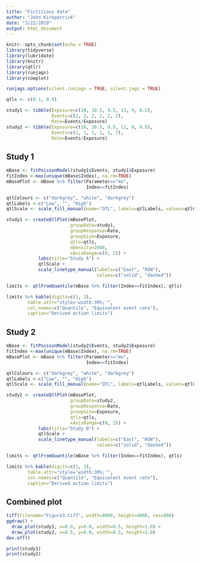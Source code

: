 ```yaml
---
title: "Fictitious data"
author: "John Kirkpatrick"
date: "3/22/2019"
output: html_document
---
```


```r
knitr::opts_chunk$set(echo = TRUE)
library(tidyverse)
library(lubridate)
library(knitr)
library(qtlr)
library(runjags)
library(cowplot)

runjags.options(silent.runjags = TRUE, silent.jags = TRUE)
```

```r
qtls <- c(0.1, 0.9)

study1 <- tibble(Exposure=c(10, 10.5, 9.5, 11, 9, 8.5), 
                 Events=c(2, 2, 2, 2, 2, 2),
                 Rate=Events/Exposure)
study2 <- tibble(Exposure=c(10, 10.5, 9.5, 11, 9, 8.5), 
                 Events=c(1, 1, 1, 1, 1, 7),
                 Rate=Events/Exposure)
```

## Study 1

```r

mBase <- fitPoissonModel(study1$Events, study1$Exposure)
fitIndex <-max(unique(mBase$Index), na.rm=TRUE)
mBasePlot <- mBase %>% filter(Parameter=="mu",
                              Index==fitIndex)

qtlColours <- c("darkgrey", "white", "darkgrey")
qtlLabels <-c("Low", "", "High")
qtlScale <- scale_fill_manual(name="QTL", labels=qtlLabels, values=qtlColours)

study1 <- createQtlPlot(mBasePlot,
                        groupData=study1,
                        groupResponse=Rate,
                        groupSize=Exposure,
                        qtls=qtls,
                        nDensity=2048,
                        xAxisRange=c(0, 2)) + 
            labs(title="Study A") +
            qtlScale +
            scale_linetype_manual(labels=c("East", "ROW"), 
                                  values=c("solid", "dashed"))

limits <- qtlFromQuantile(mBase %>% filter(Index==fitIndex), qtls)

limits %>% kable(digits=c(1, 3),
        table.attr="style='width:30%;'",
        col.names=c("Quantile", "Equivalent event rate"),
        caption="Derived action limits")
```

## Study 2

```r

mBase <- fitPoissonModel(study2$Events, study2$Exposure)
fitIndex <-max(unique(mBase$Index), na.rm=TRUE)
mBasePlot <- mBase %>% filter(Parameter=="mu",
                              Index==fitIndex)

qtlColours <- c("darkgrey", "white", "darkgrey")
qtlLabels <-c("Low", "", "High")
qtlScale <- scale_fill_manual(name="QTL", labels=qtlLabels, values=qtlColours)

study2 <- createQtlPlot(mBasePlot,
                        groupData=study2,
                        groupResponse=Rate,
                        groupSize=Exposure,
                        qtls=qtls,
                        xAxisRange=c(0, 2)) + 
            labs(title="Study B") +
            qtlScale +
            scale_linetype_manual(labels=c("East", "ROW"), 
                                  values=c("solid", "dashed"))

limits <- qtlFromQuantile(mBase %>% filter(Index==fitIndex), qtls)

limits %>% kable(digits=c(1, 3),
        table.attr="style='width:30%;'",
        col.names=c("Quantile", "Equivalent event rate"),
        caption="Derived action limits")
```

## Combined plot

```r
tiff(filename="Figure3.tiff", width=8000, height=4000, res=800)
ggdraw() +
  draw_plot(study1, x=0.0, y=0.0, width=0.5, height=1.0) +
  draw_plot(study2, x=0.5, y=0.0, width=0.5, height=1.0)
dev.off()

print(study1)
print(study2)

```